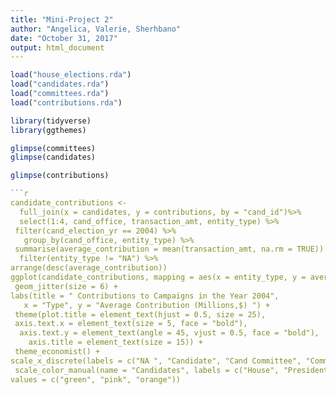 ```yaml
---
title: "Mini-Project 2"
author: "Angelica, Valerie, Sherhbano"
date: "October 31, 2017"
output: html_document
---
```


```r
load("house_elections.rda")
load("candidates.rda")
load("committees.rda")
load("contributions.rda")

library(tidyverse)
library(ggthemes)

glimpse(committees)
glimpse(candidates)

glimpse(contributions)

```r
candidate_contributions <-
  full_join(x = candidates, y = contributions, by = "cand_id")%>%
  select(1:4, cand_office, transaction_amt, entity_type) %>%
 filter(cand_election_yr == 2004) %>%
   group_by(cand_office, entity_type) %>%
 summarise(average_contribution = mean(transaction_amt, na.rm = TRUE)) %>%
  filter(entity_type != "NA") %>%
arrange(desc(average_contribution))
ggplot(candidate_contributions, mapping = aes(x = entity_type, y = average_contribution, color = cand_office)) +
 geom_jitter(size = 6) +
labs(title = " Contributions to Campaigns in the Year 2004",
   x = "Type", y = "Average Contribution (Millions,$) ") +
 theme(plot.title = element_text(hjust = 0.5, size = 25), 
 axis.text.x = element_text(size = 5, face = "bold"),
  axis.text.y = element_text(angle = 45, vjust = 0.5, face = "bold"),
    axis.title = element_text(size = 15)) +
 theme_economist() +
scale_x_discrete(labels = c("NA ", "Candidate", "Cand Committee", "Committe", "Individual", "Org", "PAC", "Party Org")) +
 scale_color_manual(name = "Candidates", labels = c("House", "President ", "Senate"), 
values = c("green", "pink", "orange")) 
```
